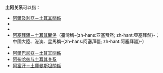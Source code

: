 '''土阿关系'''可以指：

* [[阿爾及利亞－土耳其關係|阿爾及利亞－土耳其關係]]
* {{link-en|阿根廷－土耳其關係|Argentina–Turkey relations}}
* {{link-en|阿富汗－土耳其關係|Afghanistan–Turkey relations}}
* [[阿塞拜疆－土耳其關係|阿塞拜疆－土耳其關係]]（臺灣稱-{zh-hans:亚塞拜然; zh-hant:亞塞拜然}-；中國大陸、港澳、星馬稱-{zh-hans:阿塞拜疆; zh-hant:阿塞拜疆}-）
* {{link-en|土耳其－阿聯酋關係|Turkey–United Arab Emirates relations}}
* [[阿爾巴尼亞－土耳其關係|阿爾巴尼亞－土耳其關係]]
* [[阿布哈兹与土耳其关系|阿布哈兹与土耳其关系]]
* [[阿富汗－土庫曼斯坦關係|阿富汗－土庫曼斯坦關係]]

{{disambig|cat=四字消歧义}}